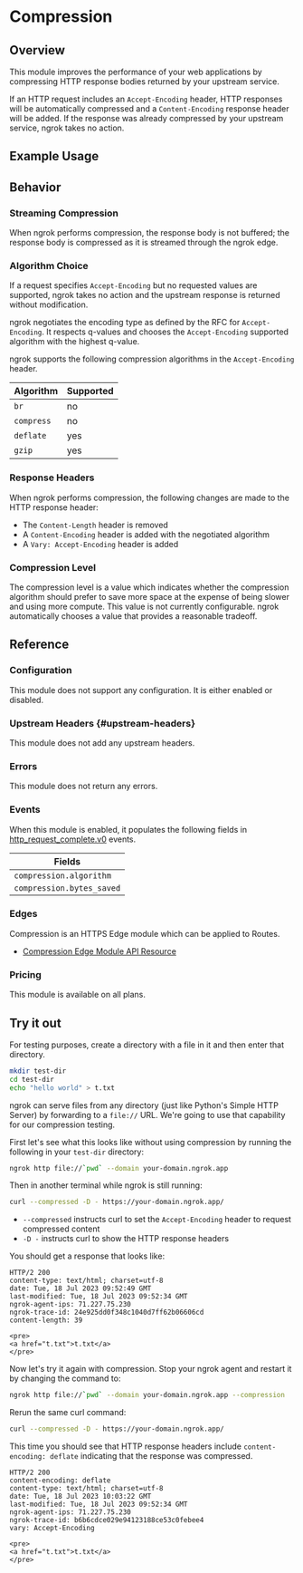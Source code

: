 
# Compression

## Overview

This module improves the performance of your web applications by compressing
HTTP response bodies returned by your upstream service.

If an HTTP request includes an `Accept-Encoding` header, HTTP responses will be
automatically compressed and a `Content-Encoding` response header will be
added. If the response was already compressed by your upstream service, ngrok
takes no action.

## Example Usage

<Tabs groupId="connectivity" queryString="cty">
	<TabItem value="agent-cli" label="Agent CLI" default>
		<AgentCliExample />
	</TabItem>
	<TabItem value="agent-config" label="Agent Config">
		<AgentConfigExample />
	</TabItem>
	<TabItem value="ssh" label="SSH">
		<SshExample />
	</TabItem>
	<TabItem value="go-sdk" label="Go">
		<GoSdkExample />
	</TabItem>
	<TabItem value="javascript-sdk" label="Javascript">
		<JavascriptSdkExample />
	</TabItem>
	<TabItem value="python-sdk" label="Python">
		<PythonSdkExample />
	</TabItem>
	<TabItem value="rust-sdk" label="Rust">
		<RustSdkExample />
	</TabItem>
	<TabItem value="k8s" label="Kubernetes Controller">
		<KubernetesExample />
	</TabItem>
</Tabs>

## Behavior

### Streaming Compression

When ngrok performs compression, the response body is not buffered; the
response body is compressed as it is streamed through the ngrok edge.

### Algorithm Choice

If a request specifies `Accept-Encoding` but no requested values are supported,
ngrok takes no action and the upstream response is returned without
modification.

ngrok negotiates the encoding type as defined by the RFC for `Accept-Encoding`.
It respects q-values and chooses the `Accept-Encoding` supported algorithm with
the highest q-value.

ngrok supports the following compression algorithms in the `Accept-Encoding`
header.

| Algorithm  | Supported |
| ---------- | --------- |
| `br`       | no        |
| `compress` | no        |
| `deflate`  | yes       |
| `gzip`     | yes       |

### Response Headers

When ngrok performs compression, the following changes are made to
the HTTP response header:

- The `Content-Length` header is removed
- A `Content-Encoding` header is added with the negotiated algorithm
- A `Vary: Accept-Encoding` header is added

### Compression Level

The compression level is a value which indicates whether the compression
algorithm should prefer to save more space at the expense of being slower and
using more compute. This value is not currently configurable. ngrok
automatically chooses a value that provides a reasonable tradeoff.

## Reference

### Configuration

This module does not support any configuration. It is either enabled or
disabled.

### Upstream Headers {#upstream-headers}

This module does not add any upstream headers.

### Errors

This module does not return any errors.

### Events

When this module is enabled, it populates the following fields in
[http_request_complete.v0](/obs/reference/#http-request-complete) events.

| Fields                    |
| ------------------------- |
| `compression.algorithm`   |
| `compression.bytes_saved` |

### Edges

Compression is an HTTPS Edge module which can be applied to Routes.

- [Compression Edge Module API Resource](/api/resources/https-edge-route-compression-module/)

### Pricing

This module is available on all plans.

## Try it out

For testing purposes, create a directory with a file in it and then enter that
directory.

```bash
mkdir test-dir
cd test-dir
echo "hello world" > t.txt
```

ngrok can serve files from any directory (just like Python's Simple HTTP
Server) by forwarding to a `file://` URL. We're going to use that capability
for our compression testing.

First let's see what this looks like without using compression by running the
following in your `test-dir` directory:

```bash
ngrok http file://`pwd` --domain your-domain.ngrok.app
```

Then in another terminal while ngrok is still running:

```bash
curl --compressed -D - https://your-domain.ngrok.app/
```

- `--compressed` instructs curl to set the `Accept-Encoding` header to request
  compressed content
- `-D -` instructs curl to show the HTTP response headers

You should get a response that looks like:

```http
HTTP/2 200
content-type: text/html; charset=utf-8
date: Tue, 18 Jul 2023 09:52:49 GMT
last-modified: Tue, 18 Jul 2023 09:52:34 GMT
ngrok-agent-ips: 71.227.75.230
ngrok-trace-id: 24e925dd0f348c1040d7ff62b06606cd
content-length: 39

<pre>
<a href="t.txt">t.txt</a>
</pre>
```

Now let's try it again with compression. Stop your ngrok agent and restart it
by changing the command to:

```bash
ngrok http file://`pwd` --domain your-domain.ngrok.app --compression
```

Rerun the same curl command:

```bash
curl --compressed -D - https://your-domain.ngrok.app/
```

This time you should see that HTTP response headers include `content-encoding:
deflate` indicating that the response was compressed.

```http
HTTP/2 200
content-encoding: deflate
content-type: text/html; charset=utf-8
date: Tue, 18 Jul 2023 10:03:22 GMT
last-modified: Tue, 18 Jul 2023 09:52:34 GMT
ngrok-agent-ips: 71.227.75.230
ngrok-trace-id: b6b6cdce029e94123188ce53c0febee4
vary: Accept-Encoding

<pre>
<a href="t.txt">t.txt</a>
</pre>
```
